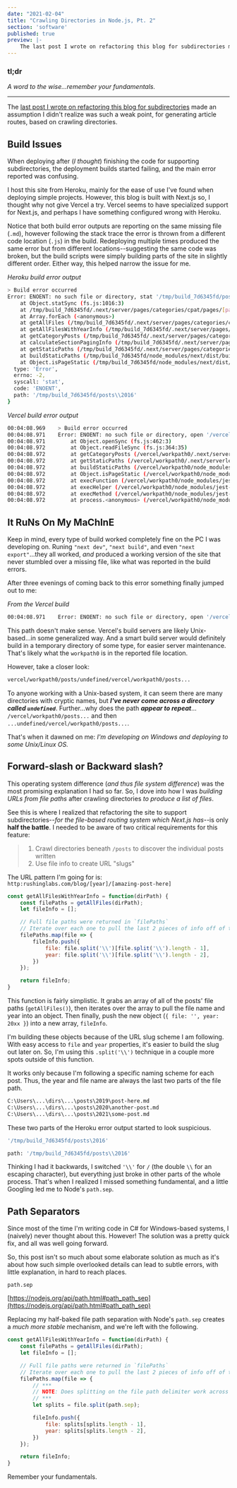 ```yaml
---
date: "2021-02-04"
title: "Crawling Directories in Node.js, Pt. 2"
section: 'software'
published: true
preview: |-
    The last post I wrote on refactoring this blog for subdirectories made an assumption I didn't realize was such a weak point, for generating article routes, based on crawling directories. When deploying after finishing the code for supporting directories, the deployment builds started failing, and the main error reported was confusing.
---
```




### tl;dr

_A word to the wise...remember your fundamentals._

<hr />

The [last post I wrote on refactoring this blog for subdirectories](https://rushinglabs.com/blog/2021/crawling-directories-nodejs) made an assumption I didn't realize was such a weak point, for generating article routes, based on crawling directories. 



## Build Issues

When deploying after (_I thought_) finishing the code for supporting subdirectories, the deployment builds started failing, and the main error reported was confusing.

I host this site from Heroku, mainly for the ease of use I've found when deploying simple projects. However, this blog is built with Next.js so, I thought why not give Vercel a try. Vercel seems to have specialized support for Next.js, and perhaps I have something configured wrong with Heroku.

Notice that both build error outputs are reporting on the same missing file (`.md`), however following the stack trace the error is thrown from a different code location (`.js`) in the build. Redeploying multiple times produced the same error but from different locations--suggesting the same code was broken, but the build scripts were simply building parts of the site in slightly different order. Either way, this helped narrow the issue for me.

_Heroku build error output_

```bash
> Build error occurred
Error: ENOENT: no such file or directory, stat '/tmp/build_7d6345fd/posts\2016'
    at Object.statSync (fs.js:1016:3)
    at /tmp/build_7d6345fd/.next/server/pages/categories/cpat/pages/[page].js:2243:51
    at Array.forEach (<anonymous>)
    at getAllFiles (/tmp/build_7d6345fd/.next/server/pages/categories/cpat/pages/[page].js:2242:9)
    at getAllFilesWithYearInfo (/tmp/build_7d6345fd/.next/server/pages/categories/cpat/pages/[page].js:2258:21)
    at getCategoryPosts (/tmp/build_7d6345fd/.next/server/pages/categories/cpat/pages/[page].js:2301:21)
    at calculateSectionPagingInfo (/tmp/build_7d6345fd/.next/server/pages/categories/cpat/pages/[page].js:439:97)
    at getStaticPaths (/tmp/build_7d6345fd/.next/server/pages/categories/cpat/pages/[page].js:846:108)
    at buildStaticPaths (/tmp/build_7d6345fd/node_modules/next/dist/build/utils.js:17:86)
    at Object.isPageStatic (/tmp/build_7d6345fd/node_modules/next/dist/build/utils.js:24:555) {
  type: 'Error',
  errno: -2,
  syscall: 'stat',
  code: 'ENOENT',
  path: '/tmp/build_7d6345fd/posts\\2016'
}
```

_Vercel build error output_

```bash
00:04:08.969  	> Build error occurred
00:04:08.971  	Error: ENOENT: no such file or directory, open '/vercel/workpath0/posts/undefined/vercel/workpath0/posts/2016/css-pokemans.md'
00:04:08.971  	    at Object.openSync (fs.js:462:3)
00:04:08.972  	    at Object.readFileSync (fs.js:364:35)
00:04:08.972  	    at getCategoryPosts (/vercel/workpath0/.next/serverless/pages/categories/security/pages/[page].js:3239:68)
00:04:08.972  	    at getStaticPaths (/vercel/workpath0/.next/serverless/pages/categories/security/pages/[page].js:1754:161)
00:04:08.972  	    at buildStaticPaths (/vercel/workpath0/node_modules/next/dist/build/utils.js:17:86)
00:04:08.972  	    at Object.isPageStatic (/vercel/workpath0/node_modules/next/dist/build/utils.js:24:555)
00:04:08.972  	    at execFunction (/vercel/workpath0/node_modules/jest-worker/build/workers/processChild.js:155:17)
00:04:08.972  	    at execHelper (/vercel/workpath0/node_modules/jest-worker/build/workers/processChild.js:139:5)
00:04:08.972  	    at execMethod (/vercel/workpath0/node_modules/jest-worker/build/workers/processChild.js:143:5)
00:04:08.972  	    at process.<anonymous> (/vercel/workpath0/node_modules/jest-worker/build/workers/processChild.js:64:7) {
```



## It RuNs On My MaChInE

Keep in mind, every type of build worked completely fine on the PC I was developing on. Runing `"next dev"`, `"next build"`, and even `"next export"`...they all worked, _and_ produced a working version of the site that never stumbled over a missing file, like what was reported in the build errors.

After three evenings of coming back to this error something finally jumped out to me:

_From the Vercel build_

```bash
00:04:08.971  	Error: ENOENT: no such file or directory, open '/vercel/workpath0/posts/undefined/vercel/workpath0/posts/2016/css-pokemans.md'
```
This path doesn't make sense. Vercel's build servers are likely Unix-based...in some generalized way. And a smart build server would definitely build in a temporary directory of some type, for easier server maintenance. That's likely what the `workpath0` is in the reported file location. 

However, take a closer look:

```bash
vercel/workpath0/posts/undefined/vercel/workpath0/posts...
```

To anyone working with a Unix-based system, it can seem there are many directories with cryptic names, but **_I've never come across a directory called `undefined`_**. Further...why does the path **_appear to repeat_**... `/vercel/workpath0/posts...` and then `...undefined/vercel/workpath0/posts...`.

That's when it dawned on me: _I'm developing on Windows and deploying to some Unix/Linux OS._



## Forward-slash or Backward slash?

This operating system difference (_and thus file system difference_) was the most promising explanation I had so far. So, I dove into how I was _building URLs from file paths_ after crawling directories _to produce a list of files_.

See this is where I realized that refactoring the site to support subdirectories--_for the file-based routing system which Next.js has_--is only **half the battle**. I needed to be aware of two critical requirements for this feature:

> 1. Crawl directories beneath `/posts` to discover the individual posts written
> 2. Use file info to create URL "slugs"

The URL pattern I'm going for is: `http:rushinglabs.com/blog/[year]/[amazing-post-here]`

```js
const getAllFilesWithYearInfo = function(dirPath) {
    const filePaths = getAllFiles(dirPath);
    let fileInfo = [];

    // Full file paths were returned in `filePaths`
    // Iterate over each one to pull the last 2 pieces of info off of the path
    filePaths.map(file => {
        fileInfo.push({
            file: file.split('\\')[file.split('\\').length - 1],
            year: file.split('\\')[file.split('\\').length - 2],
        })
    });

    return fileInfo;
}
```

This function is fairly simplistic. It grabs an array of all of the posts' file paths (`getAllFiles()`), then iterates over the array to pull the file name and year into an object. Then finally, push the new object (`{ file: '', year: 20xx }`) into a new array, `fileInfo`.

I'm building these objects because of the URL slug scheme I am following. With easy access to `file` and `year` properties, it's easier to build the slug out later on. So, I'm using this `.split('\\')` technique in a couple more spots outside of this function. 

It works only because I'm following a specific naming scheme for each post. Thus, the year and file name are always the last two parts of the file path.

```bash
C:\Users\...\dirs\...\posts\2019\post-here.md
C:\Users\...\dirs\...\posts\2020\another-post.md
C:\Users\...\dirs\...\posts\2021\some-post.md
```

These two parts of the Heroku error output started to look suspicious.

```bash
'/tmp/build_7d6345fd/posts\2016'

path: '/tmp/build_7d6345fd/posts\\2016'
```

Thinking I had it backwards, I switched `'\\'` for `/` (the double `\\` for an escaping character), but everything just broke in other parts of the whole process. That's when I realized I missed something fundamental, and a little Googling led me to Node's `path.sep`.



## Path Separators

Since most of the time I'm writing code in C# for Windows-based systems, I (naively) never thought about this. However! The solution was a pretty quick fix, and all was well going forward.

So, this post isn't so much about some elaborate solution as much as it's about how such simple overlooked details can lead to subtle errors, with little explanation, in hard to reach places.

`path.sep`

[https://nodejs.org/api/path.html#path_path_sep](https://nodejs.org/api/path.html#path_path_sep)

Replacing my half-baked file path separation with Node's `path.sep` creates a _much more stable_ mechanism, and we're left with the following.

```js
const getAllFilesWithYearInfo = function(dirPath) {
    const filePaths = getAllFiles(dirPath);
    let fileInfo = [];

    // Full file paths were returned in `filePaths`
    // Iterate over each one to pull the last 2 pieces of info off of the path
    filePaths.map(file => {
        // ***
        // NOTE: Does splitting on the file path delimiter work across multiple operating systems? (i.e. file systems)
        // ***
        let splits = file.split(path.sep);

        fileInfo.push({
            file: splits[splits.length - 1],
            year: splits[splits.length - 2],
        })
    });

    return fileInfo;
}
```


Remember your fundamentals.